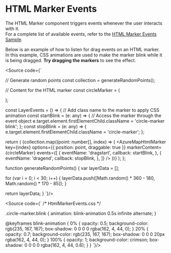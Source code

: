 
<Meta title="Events/HTML Marker Events"/>

# HTML Marker Events

The HTML Marker component triggers events whenever the user interacts with it.<br/>
For a complete list of available events, refer to the [HTML Marker Events Sample](https://samples.azuremaps.com/html-markers/html-marker-layer-events).

Below is an example of how to listen for drag events on an HTML marker.<br/>
In this example, CSS animations are used to make the marker blink while it is being dragged.
**Try dragging the markers** to see the effect.

<HtmlMarkerEvents/>

<Source code={`

// Generate random points
const collection = generateRandomPoints();

// Content for the HTML marker
const circleMarker = (
  <div
    className="circle-marker"
    style={{
      width: '25px',
      height: '25px',
      borderRadius: '50%',
      backgroundColor: 'crimson',
    }}
  ></div>
);

const LayerEvents = () => {
  // Add class name to the marker to apply CSS animation
  const startBlink = (e: any) => {
    // Access the marker through the event object
    e.target.element.firstElementChild.className = 'circle-marker blink';
  };
  const stopBlink = (e: any) => {
    e.target.element.firstElementChild.className = 'circle-marker';
  };

  return (
    <AzureMapsProvider>
        <AzureMap options={your_options}>
          {collection.map((point: number[], index) => (
            <AzureMapHtmlMarker
              key={index}
              options={{ position: point, draggable: true }}
              markerContent={circleMarker}
              events={[
                {
                  eventName: 'dragstart',
                  callback: startBlink,
                },
                {
                  eventName: 'dragend',
                  callback: stopBlink,
                },
              ]}
            />
          ))}
        </AzureMap>
    </AzureMapsProvider>
  );
};

function generateRandomPoints() {
  var layerData = [];

  for (var i = 0; i < 30; i++) {
    layerData.push([Math.random() * 360 - 180, Math.random() * 170 - 85]);
  }

  return layerData;
}
`}/>

<Source code={`
/* HtmlMarkerEvents.css */

.circle-marker.blink {
  animation: blink-animation 0.5s infinite alternate;
}

@keyframes blink-animation {
  0% {
    opacity: 0.5;
    background-color: rgb(235, 167, 167);
    box-shadow: 0 0 0 0 rgba(162, 4, 44, 0);
  }
  20% {
    opacity: 0.7;
    background-color: rgb(235, 167, 167);
    box-shadow: 0 0 0 20px rgba(162, 4, 44, 0);
  }
  100% {
    opacity: 1;
    background-color: crimson;
    box-shadow: 0 0 0 0 rgba(162, 4, 44, 0.6);
  }
}
`}/>
